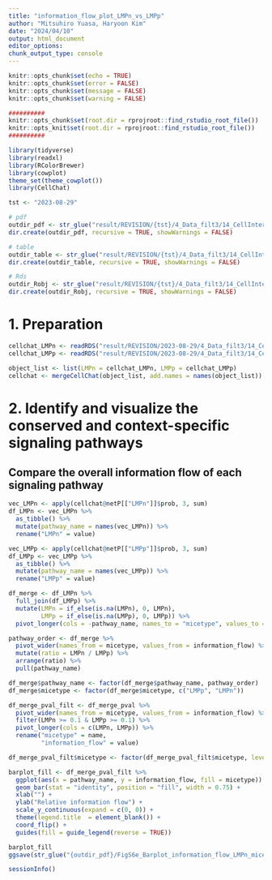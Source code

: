 ```yaml
---
title: "information_flow_plot_LMPn_vs_LMPp"
author: "Mitsuhiro Yuasa, Haryoon Kim"
date: "2024/04/10"
output: html_document
editor_options: 
chunk_output_type: console
---
```


```r
knitr::opts_chunk$set(echo = TRUE)
knitr::opts_chunk$set(error = FALSE)
knitr::opts_chunk$set(message = FALSE)
knitr::opts_chunk$set(warning = FALSE)

##########
knitr::opts_chunk$set(root.dir = rprojroot::find_rstudio_root_file())
knitr::opts_knit$set(root.dir = rprojroot::find_rstudio_root_file())
##########
```

```r
library(tidyverse)
library(readxl)
library(RColorBrewer)
library(cowplot)
theme_set(theme_cowplot())
library(CellChat)
```

```r
tst <- "2023-08-29"

# pdf
outdir_pdf <- str_glue("result/REVISION/{tst}/4_Data_filt3/14_CellInteraction/06_information_flow_plot_LMPn_vs_LMPp/pdf")
dir.create(outdir_pdf, recursive = TRUE, showWarnings = FALSE)

# table
outdir_table <- str_glue("result/REVISION/{tst}/4_Data_filt3/14_CellInteraction/06_information_flow_plot_LMPn_vs_LMPp/table")
dir.create(outdir_table, recursive = TRUE, showWarnings = FALSE)

# Rds
outdir_Robj <- str_glue("result/REVISION/{tst}/4_Data_filt3/14_CellInteraction/06_information_flow_plot_LMPn_vs_LMPp/rds")
dir.create(outdir_Robj, recursive = TRUE, showWarnings = FALSE)
```

# 1. Preparation
```r
cellchat_LMPn <- readRDS("result/REVISION/2023-08-29/4_Data_filt3/14_CellInteraction/04_CellChat_LMPn/rds/mouseNK_data_cellchat_LMPn.rds")
cellchat_LMPp <- readRDS("result/REVISION/2023-08-29/4_Data_filt3/14_CellInteraction/05_CellChat_LMPp/rds/mouseNK_data_cellchat_LMPp.rds")

object_list <- list(LMPn = cellchat_LMPn, LMPp = cellchat_LMPp)
cellchat <- mergeCellChat(object_list, add.names = names(object_list))
```

# 2. Identify and visualize the conserved and context-specific signaling pathways

## Compare the overall information flow of each signaling pathway
```r
vec_LMPn <- apply(cellchat@netP[["LMPn"]]$prob, 3, sum)
df_LMPn <- vec_LMPn %>% 
  as_tibble() %>% 
  mutate(pathway_name = names(vec_LMPn)) %>% 
  rename("LMPn" = value)

vec_LMPp <- apply(cellchat@netP[["LMPp"]]$prob, 3, sum)
df_LMPp <- vec_LMPp %>% 
  as_tibble() %>% 
  mutate(pathway_name = names(vec_LMPp)) %>% 
  rename("LMPp" = value)

df_merge <- df_LMPn %>% 
  full_join(df_LMPp) %>% 
  mutate(LMPn = if_else(is.na(LMPn), 0, LMPn),
         LMPp = if_else(is.na(LMPp), 0, LMPp)) %>% 
  pivot_longer(cols = -pathway_name, names_to = "micetype", values_to = "information_flow")

pathway_order <- df_merge %>% 
  pivot_wider(names_from = micetype, values_from = information_flow) %>% 
  mutate(ratio = LMPn / LMPp) %>% 
  arrange(ratio) %>% 
  pull(pathway_name)

df_merge$pathway_name <- factor(df_merge$pathway_name, pathway_order)
df_merge$micetype <- factor(df_merge$micetype, c("LMPp", "LMPn"))
```

```r
df_merge_pval_filt <- df_merge_pval %>% 
  pivot_wider(names_from = micetype, values_from = information_flow) %>% 
  filter(LMPn >= 0.1 & LMPp >= 0.1) %>% 
  pivot_longer(cols = c(LMPn, LMPp)) %>% 
  rename("micetype" = name,
         "information_flow" = value)

df_merge_pval_filt$micetype <- factor(df_merge_pval_filt$micetype, levels = c("LMPp", "LMPn"))
```

```r
barplot_fill <- df_merge_pval_filt %>% 
  ggplot(aes(x = pathway_name, y = information_flow, fill = micetype)) +
  geom_bar(stat = "identity", position = "fill", width = 0.75) +
  xlab("") +
  ylab("Relative information flow") +
  scale_y_continuous(expand = c(0, 0)) +
  theme(legend.title  = element_blank()) +
  coord_flip() +
  guides(fill = guide_legend(reverse = TRUE))

barplot_fill
ggsave(str_glue("{outdir_pdf}/FigS6e_Barplot_information_flow_LMPn_mice_vs_LMPp_mice_All_filt010_relative.pdf"))
```

```r
sessionInfo()
```
